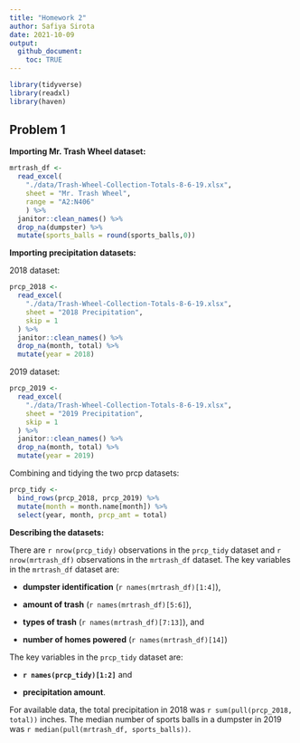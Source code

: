 ```yaml
---
title: "Homework 2"
author: Safiya Sirota
date: 2021-10-09
output: 
  github_document:
    toc: TRUE
---
```


```r
library(tidyverse)
library(readxl)
library(haven)
```

## Problem 1

__Importing Mr. Trash Wheel dataset:__

```r
mrtrash_df <- 
  read_excel(
    "./data/Trash-Wheel-Collection-Totals-8-6-19.xlsx",
    sheet = "Mr. Trash Wheel",
    range = "A2:N406"
    ) %>% 
  janitor::clean_names() %>% 
  drop_na(dumpster) %>% 
  mutate(sports_balls = round(sports_balls,0))
```

__Importing precipitation datasets:__

2018 dataset:

```r
prcp_2018 <-
  read_excel(
    "./data/Trash-Wheel-Collection-Totals-8-6-19.xlsx",
    sheet = "2018 Precipitation",
    skip = 1
  ) %>% 
  janitor::clean_names() %>% 
  drop_na(month, total) %>% 
  mutate(year = 2018)
```

2019 dataset:

```r
prcp_2019 <-
  read_excel(
    "./data/Trash-Wheel-Collection-Totals-8-6-19.xlsx",
    sheet = "2019 Precipitation",
    skip = 1
  ) %>% 
  janitor::clean_names() %>% 
  drop_na(month, total) %>% 
  mutate(year = 2019)
```

Combining and tidying the two prcp datasets:

```r
prcp_tidy <-
  bind_rows(prcp_2018, prcp_2019) %>% 
  mutate(month = month.name[month]) %>% 
  select(year, month, prcp_amt = total)
```

__Describing the datasets:__


There are `r nrow(prcp_tidy)` observations in the `prcp_tidy` dataset and `r nrow(mrtrash_df)` observations in the `mrtrash_df` dataset. The key variables in the `mrtrash_df` dataset are:

* __dumpster identification__ (`r names(mrtrash_df)[1:4]`),

* __amount of trash__ (`r names(mrtrash_df)[5:6]`),

* __types of trash__ (`r names(mrtrash_df)[7:13]`), and

* __number of homes powered__ (`r names(mrtrash_df)[14]`)

The key variables in the `prcp_tidy` dataset are:

* __`r names(prcp_tidy)[1:2]`__ and

* __precipitation amount__.

For available data, the total precipitation in 2018 was `r sum(pull(prcp_2018, total))` inches. The median number of sports balls in a dumpster in 2019 was `r median(pull(mrtrash_df, sports_balls))`.
